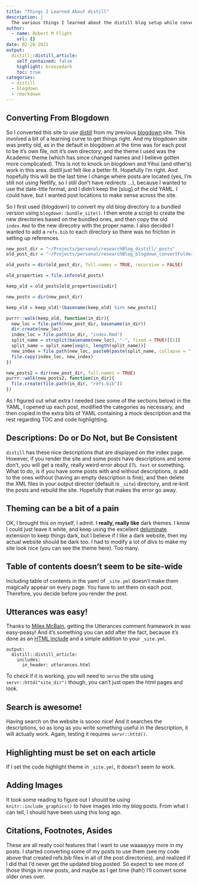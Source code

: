 ```yaml
---
title: "Things I Learned About distill"
description: |
  The various things I learned about the distill blog setup while converting posts over from my old blogdown site.
author:
  - name: Robert M Flight
    url: {}
date: 02-28-2021
output:
  distill::distill_article:
    self_contained: false
    highlight: breezedark
    toc: true
categories:
  - distill
  - blogdown
  - rmarkdown
---
```



## Converting From Blogdown

So I converted this site to use [distill](https://blog.rstudio.com/2020/12/07/distill/) from my previous [blogdown](https://bookdown.org/yihui/blogdown/) site.
This involved a bit of a learning curve to get things right.
And my blogdown site was pretty old, as in the default in blogdown at the time was for each post to be it's own file, not it's own directory, and the theme I used was the Academic theme (which has since changed names and I believe gotten more complicated).
This is not to knock on blogdown and Yihui (and other's) work in this area.
distill just felt like a better fit.
Hopefully I'm right.
And hopefully this will be the last time I change where posts are located (yes, I'm still not using Netlify, so I still don't have redirects ...), because I wanted to use the date-title format, and I didn't keep the [slug] of the old YAML.
I could have, but I wanted post locations to make sense across the site.

So I first used {blogdown} to convert my old blog directory to a bundled version using `blogdown::bundle_site()`.
I then wrote a script to create the new directories based on the bundled ones, and then copy the old `index.Rmd` to the new direcotry with the proper name.
I also decided I wanted to add a `refs.bib` to each directory so there was no friction in setting up references.

```r
new_post_dir = "~/Projects/personal/researchBlog_distill/_posts"
old_post_dir = "~/Projects/personal/researchBlog_blogdown_convertFolders-bundle/content/post"

old_posts = dir(old_post_dir, full.names = TRUE, recursive = FALSE)

old_properties = file.info(old_posts)

keep_old = old_posts[old_properties$isdir]

new_posts = dir(new_post_dir)

keep_old = keep_old[!(basename(keep_old) %in% new_posts)]

purrr::walk(keep_old, function(in_dir){
  new_loc = file.path(new_post_dir, basename(in_dir))
  dir.create(new_loc)
  index_loc = file.path(in_dir, "index.Rmd")
  split_name = strsplit(basename(new_loc), "-", fixed = TRUE)[[1]]
  split_name = split_name[seq(4, length(split_name))]
  new_index = file.path(new_loc, paste0(paste(split_name, collapse = "-"), ".Rmd"))
  file.copy(index_loc, new_index)
})

new_posts2 = dir(new_post_dir, full.names = TRUE)
purrr::walk(new_posts2, function(in_dir){
  file.create(file.path(in_dir, "refs.bib"))
})
```

As I figured out what extra I needed (see some of the sections below) in the YAML, I opened up each post, modified the categories as necessary, and then copied in the extra bits of YAML containing a mock description and the rest regarding TOC and code highlighting.

## Descriptions: Do or Do Not, but Be Consistent

`distill` has these nice descriptions that are displayed on the index page.
However, if you render the site and some posts have descriptions and some don't, you will get a really, really weird error about `ETL text` or something.
What to do, is if you have some posts with and without descriptions, is add to the ones without (having an empty description is fine), and then delete the XML files in your output director (default is `_site`) directory, and re-knit the posts and rebuild the site.
Hopefully that makes the error go away.

## Theming can be a bit of a pain

OK, I brought this on myself, I admit.
I **really, really like** dark themes. 
I know I could just leave it white, and keep using the excellent [deluminate](https://deluminate.github.io/) extension to keep things dark, but I believe if I like a dark website, then my actual website should be dark too.
I had to modify a lot of *divs* to make my site look nice (you can see the theme here).
Too many.

## Table of contents doesn't seem to be site-wide

Including table of contents in the yaml of `_site.yml` doesn't make them magically appear on every page.
You have to set them on each post.
Therefore, you decide before you render the post.

## Utterances was easy!

Thanks to [Miles McBain](https://milesmcbain.micro.blog/2020/09/04/how-i-got.html), getting the Utterances comment framework in was easy-peasy!
And it's something you can add after the fact, because it's done as an [HTML include](https://github.com/MilesMcBain/milesmcbain.com/blob/master/utterances.html) and a simple addition to your `_site.yml`.

```
output:
  distill::distill_article:
    includes:
      in_header: utterances.html
```

To check if it is working, you will need to `serve` the site using `servr::httd("site_dir")` though, you can't just open the html pages and look.

## Search is awesome!

Having search on the website is soooo nice!
And it searches the descriptions, so as long as you write something useful in the description, it will actually work.
Again, testing it requires `servr::httd()`.

## Highlighting must be set on each article

If I set the code highlight theme in `_site.yml`, it doesn't seem to work.

## Adding Images

It took some reading to figure out I should be using `knitr::include_graphics()` to have images into my blog posts.
From what I can tell, I should have been using this long ago.

## Citations, Footnotes, Asides

These are all really cool features that I want to use waaaayyy more in my posts.
I started converting some of my posts to use them (see my code above that created refs.bib files in all of the post directories), and realized if I did that I'd never get the updated blog posted.
So expect to see more of those things in *new* posts, and maybe as I get time (hah!) I'll convert some older ones over.

